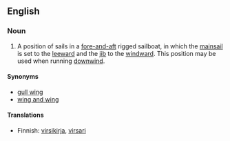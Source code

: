 ==English==

===Noun===
{{en-noun}}

# {{nautical}} A position of sails in a [[fore-and-aft]] rigged sailboat, in which the [[mainsail]] is set to the [[leeward]] and the [[jib]] to the [[windward]]. This position may be used when running [[downwind]].

====Synonyms====
*[[gull wing]]
*[[wing and wing]]

====Translations====
{{top}}
*Finnish: [[virsikirja]], [[virsari]]
{{bottom}}